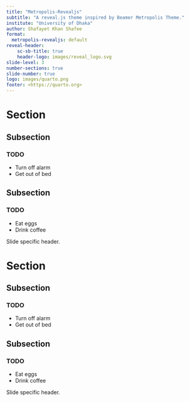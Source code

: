 ```yaml
---
title: "Metropolis-Revealjs"
subtitle: "A reveal.js theme inspired by Beamer Metropolis Theme."
institute: "University of Dhaka"
author: Shafayet Khan Shafee
format:
  metropolis-revealjs: default
reveal-header:
    sc-sb-title: true
    header-logo: images/reveal_logo.svg
slide-level: 3
number-sections: true
slide-number: true
logo: images/quarto.png
footer: <https://quarto.org>
---
```


# Section

## Subsection

### TODO

- Turn off alarm
- Get out of bed


## Subsection

### TODO

- Eat eggs
- Drink coffee

::: header

Slide specific header.

:::


# Section {background="#43464B"}

## Subsection {background="#43464B"}

### TODO {background="#43464B"}

- Turn off alarm
- Get out of bed



## Subsection {background="#43464B"}

### TODO {background="#43464B"}

- Eat eggs
- Drink coffee


::: header

Slide specific header.

:::